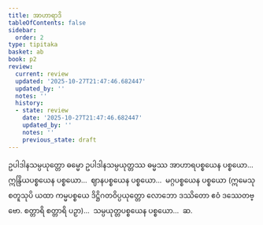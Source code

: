```yaml
---
title: အာဟာရာဒိ
tableOfContents: false
sidebar:
  order: 2
type: tipitaka
basket: ab
book: p2
review:
  current: review
  updated: '2025-10-27T21:47:46.682447'
  updated_by: ''
  notes: ''
  history:
  - state: review
    date: '2025-10-27T21:47:46.682447'
    updated_by: ''
    notes: ''
    previous_state: draft
---
```



<ReviewStatus review={frontmatter.review} showDetails={true} />

<HypothesisAnnotation frontmatter={frontmatter} />

<DynamicBreadcrumb />

<Division number="83" book="p2" e="ch" v="38" p="365">

<Paragraph number="3728" book="p2">
ဥပါဒါနသမ္ပယုတ္တော ဓမ္မော ဥပါဒါနသမ္ပယုတ္တဿ ဓမ္မဿ အာဟာရပစ္စယေန ပစ္စယော…  ဣန္ဒြိယပစ္စယေန ပစ္စယော…  ဈာနပစ္စယေန ပစ္စယော…  မဂ္ဂပစ္စယေန ပစ္စယော (ဣမေသု စတူသုပိ ယထာ ကမ္မပစ္စယေ ဒိဋ္ဌိဂတဝိပ္ပယုတ္တော လောဘော ဒဿိတော ဧဝံ ဒဿေတဗ္ဗော. စတ္တာရိ စတ္တာရိ ပဉှာ)…  သမ္ပယုတ္တပစ္စယေန ပစ္စယော…  ဆ.
</Paragraph>
</Division>